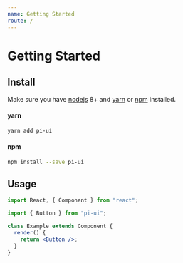 ```yaml
---
name: Getting Started
route: /
---
```


# Getting Started

## Install

Make sure you have [nodejs](https://nodejs.org/en/) 8+ and [yarn](https://yarnpkg.com/en/) or [npm](https://www.npmjs.com/) installed.

#### yarn

```bash
yarn add pi-ui
```

#### npm

```bash
npm install --save pi-ui
```

## Usage

```jsx
import React, { Component } from "react";

import { Button } from "pi-ui";

class Example extends Component {
  render() {
    return <Button />;
  }
}
```

